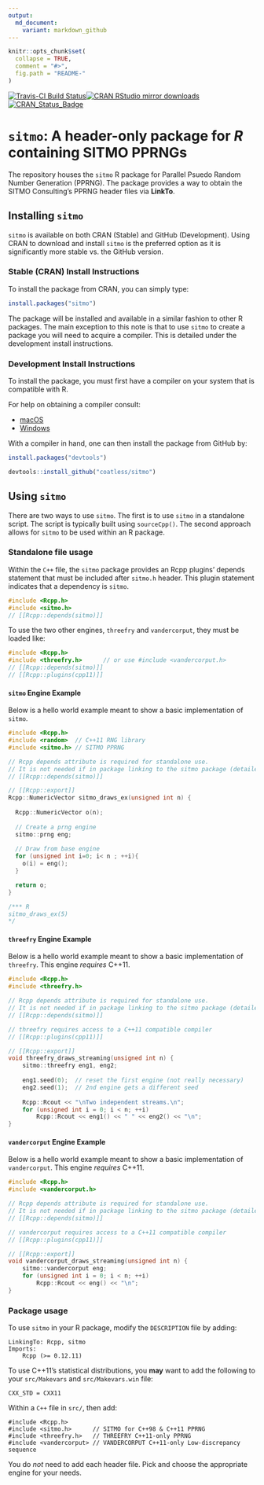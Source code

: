 ```yaml
---
output:
  md_document:
    variant: markdown_github
---
```


<!-- README.md is generated from README.Rmd. Please edit that file -->

```r
knitr::opts_chunk$set(
  collapse = TRUE,
  comment = "#>",
  fig.path = "README-"
)
```


[![Travis-CI Build Status](https://travis-ci.org/coatless/sitmo.svg?branch=master)](https://travis-ci.org/coatless/sitmo)[![CRAN RStudio mirror downloads](http://cranlogs.r-pkg.org/badges/sitmo)](http://www.r-pkg.org/pkg/sitmo) [![CRAN_Status_Badge](http://www.r-pkg.org/badges/version/sitmo)](https://cran.r-project.org/package=sitmo)

# `sitmo`: A header-only package for _R_ containing SITMO PPRNGs

The repository houses the `sitmo` R package for Parallel Psuedo Random Number Generation (PPRNG). The package provides a way to obtain the SITMO Consulting's PPRNG header files via **LinkTo**.

## Installing `sitmo`

`sitmo` is available on both CRAN (Stable) and GitHub (Development). Using
CRAN to download and install `sitmo` is the preferred option as it is significantly
more stable vs. the GitHub version.

### Stable (CRAN) Install Instructions

To install the package from CRAN, you can simply type:

```r
install.packages("sitmo")
```

The package will be installed and available in a similar fashion to
other R packages. The main exception to this note is that to use `sitmo` to
create a package you will need to acquire a compiler. This is detailed under 
the development install instructions.

### Development Install Instructions

To install the package, you must first have a compiler on your system that is
compatible with R.

For help on obtaining a compiler consult:

-   [macOS](http://thecoatlessprofessor.com/programming/r-compiler-tools-for-rcpp-on-os-x/)
-   [Windows](http://thecoatlessprofessor.com/programming/rcpp/install-rtools-for-rcpp/)

With a compiler in hand, one can then install the package from GitHub by:

```r
install.packages("devtools")

devtools::install_github("coatless/sitmo")
```

## Using `sitmo`

There are two ways to use `sitmo`. The first is to use `sitmo` in a standalone
script. The script is typically built using `sourceCpp()`. The second approach
allows for `sitmo` to be used within an R package.

### Standalone file usage

Within the `C++` file, the `sitmo` package provides an Rcpp plugins' 
depends statement that must be included after `sitmo.h` header. This plugin
statement indicates that a dependency is `sitmo`.

```cpp
#include <Rcpp.h>
#include <sitmo.h> 
// [[Rcpp::depends(sitmo)]]
```

To use the two other engines, `threefry` and `vandercorput`, they must be 
loaded like:

```cpp
#include <Rcpp.h>
#include <threefry.h>      // or use #include <vandercorput.h>
// [[Rcpp::depends(sitmo)]]
// [[Rcpp::plugins(cpp11)]]
```

#### `sitmo` Engine Example

Below is a hello world example meant to show a basic implementation of `sitmo`.

```cpp
#include <Rcpp.h>
#include <random>  // C++11 RNG library
#include <sitmo.h> // SITMO PPRNG

// Rcpp depends attribute is required for standalone use. 
// It is not needed if in package linking to the sitmo package (detailed next).
// [[Rcpp::depends(sitmo)]]

// [[Rcpp::export]]
Rcpp::NumericVector sitmo_draws_ex(unsigned int n) {
  
  Rcpp::NumericVector o(n);
  
  // Create a prng engine
  sitmo::prng eng;
  
  // Draw from base engine
  for (unsigned int i=0; i< n ; ++i){
    o(i) = eng();  
  }

  return o;
}

/*** R
sitmo_draws_ex(5)
*/
```

#### `threefry` Engine Example

Below is a hello world example meant to show a basic implementation of `threefry`.
This engine _requires_ C++11.

```cpp
#include <Rcpp.h>
#include <threefry.h>

// Rcpp depends attribute is required for standalone use. 
// It is not needed if in package linking to the sitmo package (detailed next).
// [[Rcpp::depends(sitmo)]]

// threefry requires access to a C++11 compatible compiler
// [[Rcpp::plugins(cpp11)]]

// [[Rcpp::export]]
void threefry_draws_streaming(unsigned int n) {
    sitmo::threefry eng1, eng2; 
 
    eng1.seed(0);  // reset the first engine (not really necessary)
    eng2.seed(1);  // 2nd engine gets a different seed
 
    Rcpp::Rcout << "\nTwo independent streams.\n";
    for (unsigned int i = 0; i < n; ++i)
        Rcpp::Rcout << eng1() << " " << eng2() << "\n";
}
```

#### `vandercorput` Engine Example

Below is a hello world example meant to show a basic implementation of `vandercorput`.
This engine _requires_ C++11.

```cpp
#include <Rcpp.h>
#include <vandercorput.h>

// Rcpp depends attribute is required for standalone use. 
// It is not needed if in package linking to the sitmo package (detailed next).
// [[Rcpp::depends(sitmo)]]

// vandercorput requires access to a C++11 compatible compiler
// [[Rcpp::plugins(cpp11)]]

// [[Rcpp::export]]
void vandercorput_draws_streaming(unsigned int n) {
    sitmo::vandercorput eng;
    for (unsigned int i = 0; i < n; ++i)
        Rcpp::Rcout << eng() << "\n"; 
}
```

### Package usage

To use `sitmo` in your R package, modify the `DESCRIPTION` file by adding:

    LinkingTo: Rcpp, sitmo
    Imports:
        Rcpp (>= 0.12.11)

To use C++11's statistical distributions, you **may** want to add the 
following to your `src/Makevars` and `src/Makevars.win` file:

    CXX_STD = CXX11

Within a `C++` file in `src/`, then add:

```Rcpp
#include <Rcpp.h>
#include <sitmo.h>      // SITMO for C++98 & C++11 PPRNG
#include <threefry.h>   // THREEFRY C++11-only PPRNG
#include <vandercorput> // VANDERCORPUT C++11-only Low-discrepancy sequence
```

You do _not_ need to add each header file. Pick and choose the appropriate
engine for your needs.
